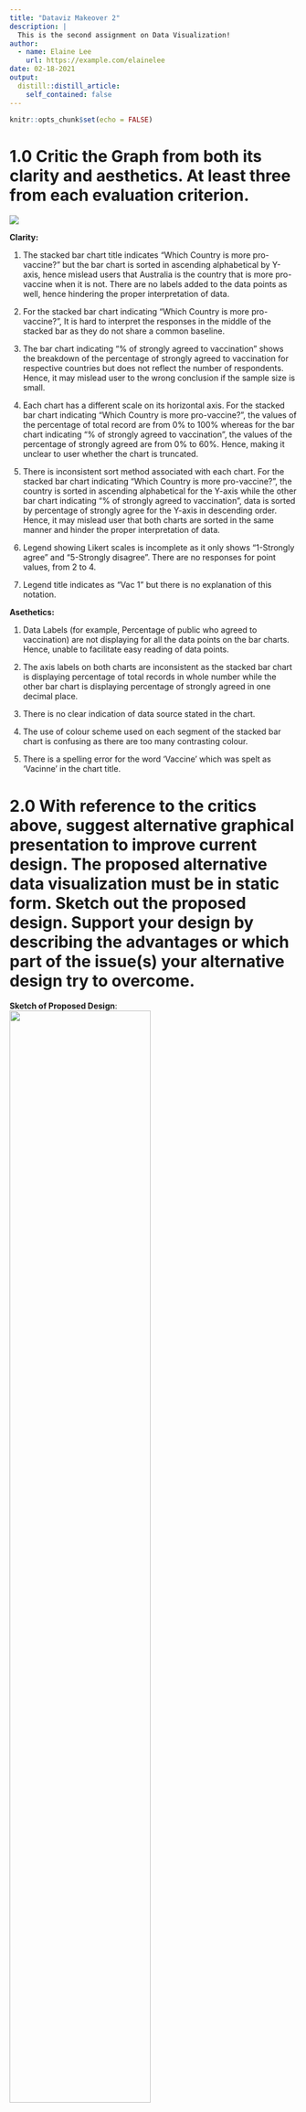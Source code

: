 ```yaml
---
title: "Dataviz Makeover 2"
description: |
  This is the second assignment on Data Visualization!
author:
  - name: Elaine Lee
    url: https://example.com/elainelee
date: 02-18-2021
output:
  distill::distill_article:
    self_contained: false
---
```



```r
knitr::opts_chunk$set(echo = FALSE)
```

#  1.0 Critic the Graph from both its clarity and aesthetics. At least three from each evaluation criterion.

![](./image/Question.PNG)

**Clarity:**

1. The stacked bar chart title indicates “Which Country is more pro-vaccine?” but the bar chart is sorted in ascending alphabetical by Y-axis, hence mislead users that Australia is the country that is more pro-vaccine when it is not. There are no labels added to the data points as well, hence hindering the proper interpretation of data. 

2. For the stacked bar chart indicating “Which Country is more pro-vaccine?”, It is hard to interpret the responses in the middle of the stacked bar as they do not share a common baseline.

3. The bar chart indicating “% of strongly agreed to vaccination” shows the breakdown of the percentage of strongly agreed to vaccination for respective countries but does not reflect the number of respondents. Hence, it may mislead user to the wrong conclusion if the sample size is small.

4. Each chart has a different scale on its horizontal axis. For the stacked bar chart indicating “Which Country is more pro-vaccine?”, the values of the percentage of total record are from 0% to 100% whereas for the bar chart indicating “% of strongly agreed to vaccination”, the values of the percentage of strongly agreed are from 0% to 60%. Hence, making it unclear to user whether the chart is truncated. 

5. There is inconsistent sort method associated with each chart. For the stacked bar chart indicating “Which Country is more pro-vaccine?”, the country is sorted in ascending alphabetical for the Y-axis while the other bar chart indicating “% of strongly agreed to vaccination”, data is sorted by percentage of strongly agree for the Y-axis in descending order. Hence, it may mislead user that both charts are sorted in the same manner and hinder the proper interpretation of data.

6. Legend showing Likert scales is incomplete as it only shows “1-Strongly agree” and “5-Strongly disagree”. There are no responses for point values, from 2 to 4.

7. Legend title indicates as “Vac 1” but there is no explanation of this notation.

**Asethetics:**

1. Data Labels (for example, Percentage of public who agreed to vaccination) are not displaying for all the data points on the bar charts. Hence, unable to facilitate easy reading of data points.

3. The axis labels on both charts are inconsistent as the stacked bar chart is displaying percentage of total records in whole number while the other bar chart is displaying percentage of strongly agreed in one decimal place.

4. There is no clear indication of data source stated in the chart.

5. The use of colour scheme used on each segment of the stacked bar chart is confusing as there are too many contrasting colour.

6. There is a spelling error for the word ‘Vaccine’ which was spelt as ‘Vacinne’ in the chart title.

#  2.0 With reference to the critics above, suggest alternative graphical presentation to improve current design. The proposed alternative data visualization must be in static form. Sketch out the proposed design. Support your design by describing the advantages or which part of the issue(s) your alternative design try to overcome.

**Sketch of Proposed Design**:
![](./image/Sketch.png){width=70%}

**In terms of Clarity:**

**For the First Chart**

1. A diverging stacked bar is created with the use of two contrasting colour to help user mentally group each half of the diverging stacked bar. Also, to include data labels for all data points.

  The positive and negative percentages are presented using a           synchronized dual axis chart. The neutrals are a separate chart       that is placed next to this dual axis chart.

Note: (i) "Strongly Disagree" and "Disagree" categories are combined   to obtain Percentage Negative.
(ii) "Strongly Agree" and "Agree" categories are combined to obtain    Percentage Positive.

2. Subsequently, a histogram bar chart is created to show the breakdown of responses for all point values on a Likert scale (“1-Strongly agree”, “2-Agree”,"3-Neutral”,"4-Disagree”,"5-Strongly disagree”) when user hovers over the stacked bar.

3. In order to build a dashboard that is interactive, parameter actions such as filters are used. For instance, user can select the survey questions using a parameter control to change the type of question. (i.e. Vac_1 is renamed to “If a Covid-19 vaccine were made available to me this week, I would definitely get it”.) For the purpose of further analysis, data collected from vac2_1, vac2_2, vac2_3, vac2_6 and vac3 are used.

**For the Second Chart**

1. In order not to mislead user into thinking that they can conclude more than the data allows, the results are presented with confidence intervals (i.e. at 90%/95%/99% confidence interval).

2. In order to build a dashboard that is interactive, parameter actions such as filters are used. For instance, user can select the date using a parameter control to change the Month of Year (i.e. January 2021).

**In terms of Asethetics:**

1. All Data points are consistently labelled in percentage in 0 decimal place, Chart title is included, and Axis title are properly labelled for better visualization of data.

2. Data source is clearly stated in the chart. Link as follows: https://github.com/YouGov-Data/covid-19-tracker/tree/master/data.

3. For better visualisation of the histogram bar chart, sequential colour scheme is applied. Recolour each segment of the stack from darkest to lightest shades of one colour to differentiate Positive sentiment, Neutral and Negative sentiment.

#  3.0 Using Tableau, design the proposed data visualization

Data Visualization can be found in Tableau Public Server:     https://public.tableau.com/profile/elaine3214#!/vizhome/Dataviz2_16136800084340/Dashboard1?publish=yes

#  4.0 Provide step-by-step description on how the data visualization was prepared

## Data Sources
Data Sources are extracted from https://github.com/YouGov-Data/covid-19-tracker/tree/master/data.

## Data Preparation

**For CSV files:**

1.	Unzip the zip files of Australia, Denmark, France, Germany, Italy, Norway, Singapore, Sweden and United Kingdom which was downloaded from Imperial College London YouGov Covid 19 Behaviour Tracker Data Hub hosted at Github. Save all 14 CSV files (comprised of Australia, Canada, Denmark, Finland, France, Germany, Italy, Japan, Netherlands, Norway, Singapore, South Korea, Sweden and United Kingdom) in a folder.

2. There were multiple columns of field name “employment_status” for Denmark, Finland, Norway and Sweden CSV files.

3. The below formula was used to combine data from multiple columns into one column to reflect the correct Employment Status for Norway's CSV files. Apply similar formula for Denmark, Finland, and Sweden CSV files.

**Formula**: IF(MATCH("Yes",CA2:CG2,0)=1,"Full time employment",IF(MATCH("Yes",CA2:CG2,0)=2,"Part time employment",IF(MATCH("Yes",CA2:CG2,0)=3,"Full time student",IF(MATCH("Yes",CA2:CG2,0)=4,"Retired",IF(MATCH("Yes",CA2:CG2,0)=5,"Unemployed",IF(MATCH("Yes",CA2:CG2,0)=6,"Not working",IF(MATCH("Yes",CA2:CG2,0)=7,"Other",0)))))))

Rename CSV files to "Denmark_cleaned", "Finland_cleaned", "Norway_cleaned" and "Sweden_cleaned".

4. Next, remove the column field name “household_children_resp” for Australia's CSV file as there are no values and there is already a similar column field name “household_children” with valid values. 

**For Tableau:**

1. Go to File and open the folder where all 14 CSV files are kept and double click on any one of the CSV files. All the CSV files in the folder will be automatically be listed in Tableau.

2. Next, manually union distinct tables. On the Data Source page, double click on **New Union** to set up the union. Select all tables to union in the left pane and then drag them directly below the first table. 

![](./image/Unioncleaned.PNG){width=70%}

3. Click Apply and Ok to union.

**Manage Metadata**

1. To hide multiple columns as not relevant for analysis by clicking on the drop-down arrow next to a column name and then select "Hide". Hence, retaining the relevant columns as shown in the screenshot below. To rename column for better visualization; Double-click Table Name column and rename to "Country" for the last field name.

![](./image/Picture80.PNG){width=70%}

**Pivot**

1. On the Data Source page, select columns on vac_1,vac2_1,vac2_2,vac2_3,vac2_6 and vac_3. Right-click and select **Pivot**. Rename the new pivot fields to **"Survey Answer"** and **"Survey Question"**.

![](./image/pivots.PNG){width=70%}

## Tableau Works

1. **Create an Extract**: After setting up the data source on the Data Source page, in the upper-right corner, select **Extract** to include all data.

![](./image/Extract.PNG){width=70%}

2. **Edit Alias**: Click on the worksheet. In the Data pane, right-click on Country and select Aliases. In the Edit Aliases dialog box, amend the Value (Alias) to the respective country names. 

![](./image/Alias country.PNG){width=70%}

In the Data pane, right-click on **"Survey Answer"**. In the Edit Aliases dialog box, amend the Value (Alias) to the following responses ranges from 1="Strongly agree”, 2="Agree”, 3="Neutral”, 4="Disagree” and 5="Strongly disagree”. 

![](./image/Alias Vac.PNG){width=70%}

In the Data pane, right-click on **"Survey Question"** and select Aliases. In the Edit Aliases dialog box, amend the Value (Alias) to the following responses ranges. 

![](./image/Survey question.PNG){width=70%}

3. **Create Calculated Field**: Select **Analysis** and click on **Create Calculated Field**.

In the Calculation Editor that opens, give the calculated field a name and enter a formula or value. When finished, click Ok.

i. Calculated field is called **"Score"**. It is to extract integer responses from the survey. 

![](./image/Score.PNG){width=70%}

ii. Calculated field is called **"Number of Records"** and enter a value **1**.

![](./image/Number of records.PNG){width=70%}

iii. Calculated field is called **"Percentage Positive"** and is defined as:

![](./image/Percentage Positive.PNG){width=70%}

(iv) Calculated field is called **"Percentage Negative"** and is defined as:

![](./image/Percentage Negative.PNG){width=70%}

(v) Calculated field is called **"Percentage Neutral"** and is defined as:

![](./image/Percentage Neutral.PNG){width=70%}

4. **Insert Variables**: Drag **[Percentage Positive]**, **[Percentage Negative]** and **[Percentage Neutral]** to the Columns shelf and Drag **[Country]** to the Rows shelf.

![](./image/Columns.PNG){width=70%}

5. **Format**: Format the x-axis to fixed at -1 to 0 for **[Percentage Negative]** and x-axis to fixed at 0 to 1 for **[Percentage Positive]** and **[Percentage Neutral]**. Format the axis scale to display Percentage in whole number.

![](./image/fixed percentage negative.PNG){width=70%}

![](./image/fixed percentage positive.PNG){width=70%}

![](./image/fixed percentage neutral.PNG){width=70%}

6. **Create views in Tooltips**: When a user hovers over a mark, the tooltip will display relevant details (For this case, to display bar charts to show all levels of sentiment for positive and negative) from another visualization.

i. Create a visualization in a target worksheet view to serve as the Visualization in Tooltip. Rename the **Worksheet as ‘Tooltip’**.

ii. Drag **[Survey Answer]** to the Columns shelf and **[Number of Records]** to the Rows shelf. Right-click on **[Number of Records]** and select **Percent of Total** under Quick Table Calculation.

![](./image/Percent.PNG){width=70%}

iii. On the Marks card, drag **[Survey Answer]** onto **Colour** and edit colours to select contrasting colours.

![](./image/11.PNG){width=70%}
![](./image/Constrast.PNG){width=70%}

iv. Format to show mark labels on all bar charts by selecting **Label** on the Marks card. 

![](./image/Marks.PNG){width=70%}

Final visualization of the chart is as follows:
![](./image/5Point.PNG){width=70%}

v.	In the Source Worksheet, Select **Tooltip** on the Marks card. In the Tooltip Editor, insert a reference to the Visualization in Tooltip target worksheet.

![](./image/Tooltip.PNG){width=70%}

vi. Final Visualization of the chart showing the breakdown of responses on a five-point Likert scale when user hovers over bar is as follows. Chart title is included and a text box is inserted to describe what is displayed in the visualization.

![](./image/final visual.PNG){width=70%}

![](./image/editcaption.PNG){width=70%}

## To Display Standard errors and Confidence intervals in Tableau

**Create Confidence interval bars**:

1. **Create the necessary Calculated Field**: Select Analysis and click **Create Calculated Field**.

2. **Create calculated field – Score-Strongly agree**: To extract the percentage of survey responses who strongly agreed to vaccination, create the calculated field **“Score-Strongly agree”** with calculation as follows:

  if[Score]=1 THEN 1    
  else 0    
  end

3. **Create calculated field – Proportion**: Create the calculated field **"Proportion"** with calculation as follows:

SUM([Score-Strongly Agree])/SUM([Number of Records])

4. **Create calculated field – Standard Error**: Create the calculated field **“Proportion_SE”** with calculation as follows:

sqrt(([Proportion]*(1-[Proportion]))/sum([Number of Records]))

5. **Create calculate field-Z Value for 90% confidence interval**: Create the calculated field **“Z_90%”** with value as follows: 1.64485

6. **Create calculated field – Z Value for 95% confidence interval**: Create the calculated field **“Z_95%”** with value as follows: 1.959964

7. **Create calculated field – Z Value for 99% confidence interval**: Create the calculated field **“Z_99%”** with value as follows: 2.575829

8. **Create a parameter to select confidence interval**: In the Data pane, click the drop-down arrow in the upper right corner and select **Create Parameter**. Select the Data type as "String" and Allowable values as "List". Edit the List of Values as follows:

![](./image/EditparametertoselectCI.PNG){width=70%}

9. **Create calculated field to select vary confidence interval**:

![](./image/CI.PNG){width=70%}

10. **Create upper and lower limit for the confidence interval**: 

Create the calculated field **“Upper Bound of Confidence Interval”** with calculation as follows: [Proportion]+[CI]*[Proportion_SE]

Create the calculated field **“Lower Bound of Confidence Interval”** with calculation as follows: [Proportion]-[CI]*[Proportion_SE]

11. **Insert Variables**

i. Drag **[Measure Values]** to the Columns shelf and Drag **[Country]** to the Rows shelf.

![](./image/Measure Values.PNG){width=70%}

ii. On the Marks card, select **Line** from the Dropdown.

![](./image/Marks select line.PNG){width=70%}

iii. Remove unnecessary Measure Values and the following are retained:

![](./image/Retained meausre values.PNG){width=70%}

iv. Drag **[Measure Names]** onto **Size**, **Colour** and **Path** on the Marks card. Click **Size** on the Marks card and adjust the slider to the desired thickness. Click on **Colour** and select contrasting colours to match the [Measure Names].

![](./image/contrasting colour.PNG){width=70%}

v. Drag **[Proportion]** to the Columns shelf. Right-click and check **Dual Axis**. On the axis, right-click and select **Synchronize Axis**. On the Marks card, select **Circle** from the Dropdown. Click **Size** on the Marks card and adjust the slider to the desired size.

![](./image/Capture.PNG){width=70%}
![](./image/AGG.PNG){width=70%}

vi. Fix the axis range to **Automatic**. Rename x-axis to **“Percentage of Respondents who Strongly Agree”**.

![](./image/Auto.PNG){width=70%}

vii. Right-click on the **Grand Total** and Select **Column Totals to Top**.

![](./image/Format Columns Total to Top.PNG){width=70%}

viii. On the Marks card, select **Tooltip** and edit to display the following details:

![](./image/Edit1.PNG){width=70%}

viii. Edit the Title of the chart as follows: 

![](./image/Title.PNG){width=70%}

The Final Visualization of the chart is as follows:

![](./image/33.PNG){width=70%}

## Dashboard

**Create Dashboard**

1. At the bottom of the workbook, click the **New Dashboard** icon. From the Sheets list at the left pane, drag both worksheets to the Dashboard.

![](./image/Picture81.PNG){width=80%}

2. Edit the title of the Dashboard to **“Public willingness on Covid-19 vaccination Survey Report”**.

3. Remove filters such as Measure Names and include the 
following fields; age (group according to 18-58 and 59-99), employment_status (rename to Employment Status), household_size (Household Size), gender (Gender),endtime (rename to Month-Year) and household_children (rename to Household Children) to filters (on the right pane) to create an interactive Dashboard.

4. Add in Data Source at the bottom of the Dashboard: https://github.com/YouGov-Data/covid-19-tracker/tree/master/data.

5. Select every filter on the right pane and click on the left arrow indicating “More Options”. Select “Apply to Worksheets” and click on “All Using This Data Source”.

![](./image/WS.PNG){width=70%}

6. Include animations for better visualization. Under Format, select **Animations**. Enable animations by setting the **Workbook Default** to **“On”** for duration 0.30 seconds.

![](./image/animations.PNG){width=60%}

7. Final Visualization of the Dashboard is as follows:

![](./image/dashboard.PNG){width=90%}

# 5.0 Describe three major observations revealed by the data visualisation prepared.

1.	With Covid-19 vaccines currently being rolled out across the world, countries in Europe such United Kingdom, Demark and Netherlands are most willingly to take the vaccine. Based on the survey question, **“if a Covid-19 vaccine were made available to me this week, I would definitely get it”**, 78% of the respondents from United Kingdom responded “Agree” or “Strongly Agree” based on the survey conducted in January 2021, compared to 71% in December 2020. This is supported by the fact that 16 million people across United Kingdom have now received their first dose of the vaccine according to the statistics extracted from https://coronavirus.data.gov.uk/details/vaccinations.

![](./image/78.PNG){width=90%}
![](./image/71.PNG){width=90%}

2. For Singapore, based on the survey question, **“if a Covid-19 vaccine were made available to me this week, I would definitely get it”**,  the percentage of respondents who are willingly to be vaccinated is 36% based on the survey conducted in January 2021. On the other hand, 29% of the respondents are not willing to take a Covid-19 vaccine and 35% were undecided. The percentages do not differ much significantly mainly due to public approach of wait-and-see attitude and reservations among Singaporeans toward the vaccine. However, there have been efforts done by the Government to encourage the take-up of Covid-19 vaccine such as going door-to-door to address concerns.

![](./image/Singapore.PNG){width=90%}

3. Further analysis was conducted based on the number of people in household. Typically, based on the survey question conducted in January 2021, **“if a Covid-19 vaccine were made available to me this week, I would definitely get it”**,  the uncertainty in the responses who selected ‘Strongly Agree’ for household size of 5 is larger than the responses for household size of 3 as shown in the screenshots below.  The above results are based on 95% confidence level. This could be due to the different levels of mistrust of vaccine benefit and concerns of potential side effects of a Covid-19 vaccine within the family members.

![](./image/3.PNG){width=90%}
![](./image/5.PNG){width=90%}

Evident from another survey question, **"I am worried about the potential side effects of a Covid-19 vaccine”**, the uncertainty in the responses who selected ‘Strongly Agree’ for household size of 5 is also larger than the responses for household size of 3.

![](./image/2.PNG){width=90%}
![](./image/1.PNG){width=90%}

4. France has a long history of distrusting vaccines. It is evident from the Survey question, **"If I do not get a Covid-19 vaccine when it is available, I will regret it”** that 45% of the respondents strongly disagree or disagree with the statement. It has the highest proportion as compared to other countries in Europe. In addition, Females expressed more negative sentiment than Males; 45% as compared to 38%. It could be explained because women typically have lower confidence in vaccines. It could also be explained by women being less at risk of developing severe Covid-19. Indeed, vaccine hesitancy in France is nothing new and is indeed one of the main challenges faced by the Government.

![](./image/France1.PNG){width=90%}
![](./image/France2.PNG){width=90%}

